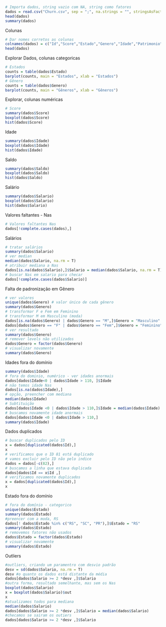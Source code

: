 ```r
# Importa dados, string vazio com NA, string como fatores
dados = read.csv("Churn.csv", sep = ";", na.strings = "", stringsAsFactors = T)
head(dados)
summary(dados)
```
Colunas
```r
# Dar nomes corretos as colunas
colnames(dados) = c("Id","Score","Estado","Genero","Idade","Patrimonio","Saldo","Produtos", "TemCartCredito", "Ativo", "Salario", "Saiu")
head(dados)
```
Explorar Dados, colunas categoricas
```r
# Estados
counts = table(dados$Estado)
barplot(counts, main = "Estados", xlab = "Estados")
# Gênero
counts = table(dados$Genero)
barplot(counts, main = "Gêneros", xlab = "Gêneros")
```
Explorar, colunas numéricas
```r
# Score
summary(dados$Score)
boxplot(dados$Score)
hist(dados$Score)
```

Idade
```r
summary(dados$Idade)
boxplot(dados$Idade)
hist(dados$Idade)
```
Saldo
```r
summary(dados$Saldo)
boxplot(dados$Saldo)
hist(dados$Saldo)
```
Salário
```r
summary(dados$Salario)
boxplot(dados$Salario)
hist(dados$Salario)
```
Valores faltantes - Nas
```r
# Valores faltantes Nas
dados[!complete.cases(dados),]
```
Salários
```r
# tratar salários
summary(dados$Salario)
# ver median
median(dados$Salario, na.rm = T)
# atribuir mediana a Nas
dados[is.na(dados$Salario),]$Salario = median(dados$Salario, na.rm = T)
# buscar Nas em salario para checar
dados[!complete.cases(dados$Salario)]
```
Falta de padronização em Gênero
```r
# ver valores
unique(dados$Genero) # valor único de cada gênero
summary(dados$Genero)
# transformar F e Fem em Feminino
# transformar M em Masculino (moda)
dados[is.na(dados$Genero) | dados$Genero == "M",]$Genero = "Masculino"
dados[dados$Genero == "F" | dados$Genero == "Fem",]$Genero = "Feminino"
# ver resultado
summary(dados$Genero)
# remover levels não utilizados
dados$Genero = factor(dados$Genero)
# visualizar novamente
summary(dados$Genero)
```
Idades fora do domínio
```r
summary(dados$Idade)
# fora do dominio, numérico - ver idades anormais
dados[dados$Idade<0 | dados$Idade > 110, ]$Idade
# não temos idade Nas
dados[is.na(dados$Idade),]
# opção, preencher com mediana
median(dados$Idade)
# Subtituição
dados[dados$Idade <0 | dados$Idade > 110,]$Idade = median(dados$Idade)
# buscamos novamente idade anormais
dados[dados$Idade <0 | dados$Idade > 110,]
summary(dados$Idade)
```
Dados duplicados
```r
# buscar duplicados pelo ID
x = dados[duplicated(dados$Id),]
x
# verificamos que o ID 81 está duplicado
# vamos excluir pelo ID não pelo indice
dados = dados[-c(82),]
# buscamos a linha que estava duplicada
dados[dados$Id == x$Id ,]
# verificamos novamente duplicados
x = dados[duplicated(dados$Id),]
x
```
Estado fora do domínio
```r
# fora do domínio - categorico
unique(dados$Estado)
summary(dados$Estado)
#preencer com a moda, RS
dados[! dados$Estado %in% c("RS", "SC", "PR"),]$Estado = "RS"
summary(dados$Estado)
# removemos fatores não usados
dados$Estado = factor(dados$Estado)
# visualizar novamente
summary(dados$Estado)
```
Outliers
```r
#outliers, criando um paramentro com desvio padrão
desv = sd(dados$Salario, na.rm = T)
desv #o quanto os dados está distante da média
dados[dados$Salario >= 2 *desv ,]$Salario
#outra forma, resultado semelhante, mas sem os Nas
boxplot(dados$Salario)
x = boxplot(dados$Salario)$out
x
#atualizamos todos para mediana
median(dados$Salario)
dados[dados$Salario >= 2 *desv ,]$Salario = median(dados$Salario)
#checamos se sairam os outiers
dados[dados$Salario >= 2 *desv ,]$Salario

```

